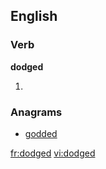 
==English==

===Verb===
'''dodged'''

# {{past of|[[dodge]]}}

===Anagrams===
* {{alphagram|dddego}} [[godded#English|godded]]
[[fr:dodged]]
[[vi:dodged]]